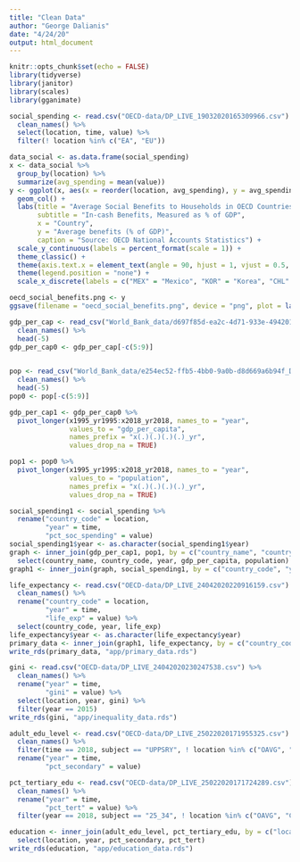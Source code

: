 ```yaml
---
title: "Clean Data"
author: "George Dalianis"
date: "4/24/20"
output: html_document
---
```


```r
knitr::opts_chunk$set(echo = FALSE)
library(tidyverse)
library(janitor)
library(scales)
library(gganimate)
```

```r
social_spending <- read.csv("OECD-data/DP_LIVE_19032020165309966.csv") %>%
  clean_names() %>%
  select(location, time, value) %>%
  filter(! location %in% c("EA", "EU"))
```

```r
data_social <- as.data.frame(social_spending)
x <- data_social %>%
  group_by(location) %>%
  summarize(avg_spending = mean(value))
y <- ggplot(x, aes(x = reorder(location, avg_spending), y = avg_spending, fill = avg_spending)) + 
  geom_col() + 
  labs(title = "Average Social Benefits to Households in OECD Countries from 1995 to 2018",
       subtitle = "In-cash Benefits, Measured as % of GDP", 
       x = "Country", 
       y = "Average benefits (% of GDP)",
       caption = "Source: OECD National Accounts Statistics") +
  scale_y_continuous(labels = percent_format(scale = 1)) + 
  theme_classic() + 
  theme(axis.text.x = element_text(angle = 90, hjust = 1, vjust = 0.5, size = 9)) + 
  theme(legend.position = "none") + 
  scale_x_discrete(labels = c("MEX" = "Mexico", "KOR" = "Korea", "CHL" = "Chile", "ISR" = "Israel", "ISL" = "Iceland", "AUS" = "Australia", "TUR" = "Turkey", "CAN" = "Canada", "IRL" = "Ireland", "CHE" = "Switzerland", "EST" = "Estonia", "NZL" = "New Zealand", "LVA" = "Latvia", "LTU" = "Lithuania", "NLD" = "Netherlands", "CZE" = "Czech Republic", "JPN" = "Japan", "GBR" = "United Kingdom", "SVK" = "Slovak Republic", "ESP" = "Spain", "HUN" = "Hungary", "NOR" = "Norway", "PRT" = "Portugal", "SWE" = "Sweden", "LUX" = "Luxembourg", "GRC" = "Greece", "POL" = "Poland", "BEL" = "Belgium", "SVN" = "Slovenia", "DNK" = "Denmark", "DEU" = "Germany", "FIN" = "Finland", "ITA" = "Italy", "FRA" = "France", "AUT" = "Austria"))
```

```r
oecd_social_benefits.png <- y
ggsave(filename = "oecd_social_benefits.png", device = "png", plot = last_plot())
```


```r
gdp_per_cap <- read_csv("World_Bank_data/d697f85d-ea2c-4d71-933e-494201e0e9ac_Data.csv") %>%
  clean_names() %>%
  head(-5)
gdp_per_cap0 <- gdp_per_cap[-c(5:9)]
  

pop <- read_csv("World_Bank_data/e254ec52-ffb5-4bb0-9a0b-d8d669a6b94f_Data.csv") %>%
  clean_names() %>%
  head(-5)
pop0 <- pop[-c(5:9)]
```


```r
gdp_per_cap1 <- gdp_per_cap0 %>%
  pivot_longer(x1995_yr1995:x2018_yr2018, names_to = "year",
               values_to = "gdp_per_capita",
               names_prefix = "x(.)(.)(.)(.)_yr",
               values_drop_na = TRUE)

pop1 <- pop0 %>%
  pivot_longer(x1995_yr1995:x2018_yr2018, names_to = "year",
               values_to = "population",
               names_prefix = "x(.)(.)(.)(.)_yr",
               values_drop_na = TRUE)

social_spending1 <- social_spending %>%
  rename("country_code" = location,
         "year" = time,
         "pct_soc_spending" = value) 
social_spending1$year <- as.character(social_spending1$year)
graph <- inner_join(gdp_per_cap1, pop1, by = c("country_name", "country_code", "year")) %>%
  select(country_name, country_code, year, gdp_per_capita, population)
graph1 <- inner_join(graph, social_spending1, by = c("country_code", "year"))
```

```r
life_expectancy <- read.csv("OECD-data/DP_LIVE_24042020220916159.csv") %>%
  clean_names() %>%
  rename("country_code" = location,
         "year" = time,
         "life_exp" = value) %>%
  select(country_code, year, life_exp)
life_expectancy$year <- as.character(life_expectancy$year)
primary_data <- inner_join(graph1, life_expectancy, by = c("country_code", "year"))
write_rds(primary_data, "app/primary_data.rds")
```


```r
gini <- read.csv("OECD-data/DP_LIVE_24042020230247538.csv") %>%
  clean_names() %>% 
  rename("year" = time,
         "gini" = value) %>%
  select(location, year, gini) %>%
  filter(year == 2015)
write_rds(gini, "app/inequality_data.rds")
```

```r
adult_edu_level <- read.csv("OECD-data/DP_LIVE_25022020171955325.csv") %>%
  clean_names() %>%
  filter(time == 2018, subject == "UPPSRY", ! location %in% c("OAVG", "COL", "ZAF", "CRI")) %>%
  rename("year" = time,
         "pct_secondary" = value)

pct_tertiary_edu <- read.csv("OECD-data/DP_LIVE_25022020171724289.csv") %>%
  clean_names() %>%
  rename("year" = time,
         "pct_tert" = value) %>%
  filter(year == 2018, subject == "25_34", ! location %in% c("OAVG", "COL", "ZAF", "CRI"))

education <- inner_join(adult_edu_level, pct_tertiary_edu, by = c("location", "year")) %>%
  select(location, year, pct_secondary, pct_tert)
write_rds(education, "app/education_data.rds")
```

```r
```

